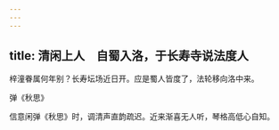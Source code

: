 ```yaml
---
---
---
```

title: 清闲上人　自蜀入洛，于长寿寺说法度人
---



梓潼眷属何年别？长寿坛场近日开。应是蜀人皆度了，法轮移向洛中来。

弹《秋思》

信意闲弹《秋思》时，调清声直韵疏迟。近来渐喜无人听，琴格高低心自知。